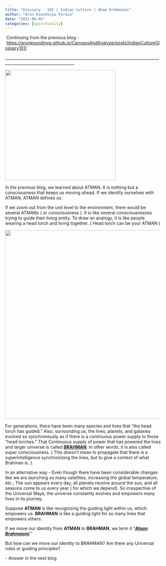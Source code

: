 ```yaml
---
title: "Glossary - 102 | Indian Culture | Aham Brahmasmi"
author: "Arun Koundinya Parasa"
date: "2022-08-05"
categories: [spirituality]
---
```


 Continuing from the previous blog - <https://arunkoundinya.github.io/CanvassAndAnalyze/posts/IndianCultureGlossary101/>

\_\_\_\_\_\_\_\_\_\_\_\_\_\_\_\_\_\_\_\_\_\_\_\_\_\_\_\_\_\_\_\_\_\_\_\_\_\_\_\_\_\_\_\_\_\_\_\_\_\_\_\_\_\_\_\_\_\_\_\_\_\_\_\_\_\_\_\_\_\_\_\_\_\_\_\_\_\_\_\_\_\_\_\_\_\_\_\_\_\_\_\_\_\_\_\_\_\_\_\_\_\_\_\_\_\_\_\_\_\_\_\_\_

![](image.png){fig-align="center" width="357"}

In the previous blog, we learned about ATMAN. It is nothing but a consciousness that keeps us moving ahead. If we identify ourselves with ATMAN, ATMAN defines us.

If we zoom out from the unit level to the environment, there would be several ATMANs ( or consciousness ). It is like several consciousnesses trying to guide their living entity. To draw an analogy, it is like people wearing a head torch and living together. ( Head torch can be your ATMAN )

![](enlightment.png){fig-align="center" width="610"}

For generations, there have been many species and lives that "the head torch has guided." Also, surrounding us, the lives, planets, and galaxies evolved so synchronously as if there is a continuous power supply to those "head torches." That Continuous supply of power that has powered the lives and larger universe is called [**BRAHMAN**]{.underline}. In other words, it is also called super consciousness. ( This doesn't mean to propagate that there is a superintelligence synchronizing the lives, but to give a context of what Brahman is. ). 

In an alternative way - Even though there have been considerable changes like we are launching so many satellites, increasing the global temperature, etc.; The sun appears every day, all planets revolve around the sun, and all seasons come to us every year ( for which we depend). So irrespective of the Universal Maya, the universe constantly evolves and empowers many lives in its journey.

Suppose **ATMAN** is like recognizing the guiding light within us, which empowers us. **BRAHMAN** is like a guiding light for so many lives that empowers others.

If we move our identity from **ATMAN** to **BRAHMAN**, we term it "[***Aham Brahmasmi***]{.underline}." 

But how can we move our identity to BRAHMAN? Are there any Universal rules or guiding principles?

\- Answer in the next blog